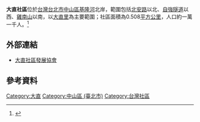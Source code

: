 {{Notability Unreferenced|time=2015-02-02T13:00:14+00:00}}
{{Expand|time=2015-02-02T13:02:35+00:00}}
'''大直社區'''位於[[台灣|台灣]][[台北市|台北市]][[中山區_(台北市)|中山區]][[基隆河|基隆河]]北岸，範圍包括[[北安路|北安路]]以北、[[自強隧道|自強隧道]]以西、[[雞南山|雞南山]]以南，以[[大直里|大直里]]為主要範圍；社區面積為0.508[[平方公里|平方公里]]，人口約一萬一千人。<ref>{{Cite web| publisher=大直社區發展協會| title=社區基本資料| url=http://sixstar.cca.gov.tw/community/newpage/aboutus.php?CommID=1211| accessdate=2009-01-07}}{{dead link|date=2017年12月 |bot=InternetArchiveBot |fix-attempted=yes }}</ref>

==外部連結==
* [http://sixstar.cca.gov.tw/blog/tachih 大直社區發展協會]{{dead link|date=2017年12月 |bot=InternetArchiveBot |fix-attempted=yes }}

==參考資料==
<div class="references-small">
<references />
</div>

{{台灣小作品}}
{{DEFAULTSORT:Dazhi}}
[[Category:大直|Category:大直]]
[[Category:中山區_(臺北市)|Category:中山區 (臺北市)]]
[[Category:台灣社區|Category:台灣社區]]